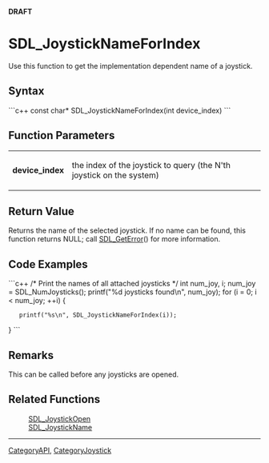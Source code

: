 <!-- pragma section-numbers off -->
<!-- pragma disable-camelcase -->
'''DRAFT'''

= SDL_JoystickNameForIndex =
Use this function to get the implementation dependent name of a joystick.


== Syntax ==
```c++
const char* SDL_JoystickNameForIndex(int device_index)
```

== Function Parameters ==
{|
|'''device_index'''
|the index of the joystick to query (the N'th joystick on the system)
|}

== Return Value ==
Returns the name of the selected joystick.  If no name can be found, this function returns NULL; call [[SDL_GetError]]() for more information.

== Code Examples ==

```c++
/* Print the names of all attached joysticks */
int num_joy, i;
num_joy = SDL_NumJoysticks();
printf("%d joysticks found\n", num_joy);
for (i = 0; i < num_joy; ++i) {
    printf("%s\n", SDL_JoystickNameForIndex(i));
}
```

== Remarks ==
This can be called before any joysticks are opened.

== Related Functions ==
:[[SDL_JoystickOpen]]
:[[SDL_JoystickName]]

----
[[CategoryAPI]], [[CategoryJoystick]]
